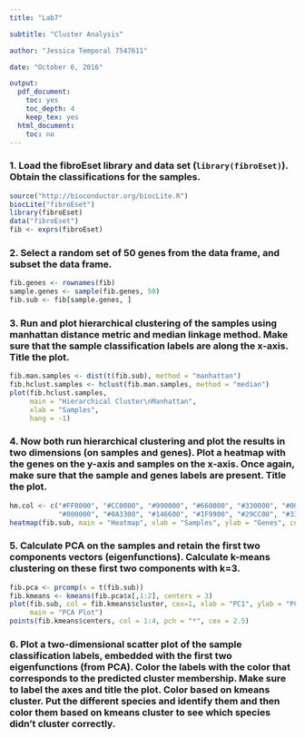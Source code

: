 ```yaml
---
title: "Lab7"

subtitle: "Cluster Analysis"

author: "Jessica Temporal 7547611"

date: "October 6, 2016"

output:
  pdf_document:
    toc: yes
    toc_depth: 4
    keep_tex: yes
  html_document:
    toc: no
---
```

\newpage

### 1. Load the fibroEset library and data set (`library(fibroEset)`). Obtain the classifications for the samples.
```r
source("http://bioconductor.org/biocLite.R")
biocLite("fibroEset")
library(fibroEset)
data("fibroEset")
fib <- exprs(fibroEset)
```

### 2. Select a random set of 50 genes from the data frame, and subset the data frame.
```r
fib.genes <- rownames(fib)
sample.genes <- sample(fib.genes, 50)
fib.sub <- fib[sample.genes, ]
```

\newpage
### 3. Run and plot hierarchical clustering of the samples using manhattan distance metric and median linkage method. Make sure that the sample classification labels are along the x-axis. Title the plot.
```r
fib.man.samples <- dist(t(fib.sub), method = "manhattan")
fib.hclust.samples <- hclust(fib.man.samples, method = "median")
plot(fib.hclust.samples,
     main = "Hierarchical Cluster\nManhattan",
     xlab = "Samples",
     hang = -1)
```

\newpage
### 4. Now both run hierarchical clustering and plot the results in two dimensions (on samples and genes). Plot a heatmap with the genes on the y-axis and samples on the x-axis. Once again, make sure that the sample and genes labels are present. Title the plot.
```r
hm.col <- c("#FF0000", "#CC0000", "#990000", "#660000", "#330000", "#000000",
            "#000000", "#0A3300", "#146600", "#1F9900", "#29CC00", "#33FF00")
heatmap(fib.sub, main = "Heatmap", xlab = "Samples", ylab = "Genes", col = hm.col)
```

\newpage
### 5. Calculate PCA on the samples and retain the first two components vectors (eigenfunctions). Calculate k-means clustering on these first two components with k=3.
```r
fib.pca <- prcomp(x = t(fib.sub))
fib.kmeans <- kmeans(fib.pca$x[,1:2], centers = 3)
plot(fib.sub, col = fib.kmeans$cluster, cex=1, xlab = "PC1", ylab = "PC2",
     main = "PCA Plot")
points(fib.kmeans$centers, col = 1:4, pch = "*", cex = 2.5)
```

\newpage
### 6. Plot a two-dimensional scatter plot of the sample classification labels, embedded with the first two eigenfunctions (from PCA). Color the labels with the color that corresponds to the predicted cluster membership. Make sure to label the axes and title the plot. Color based on kmeans cluster. Put the different species and identify them and then color them based on kmeans cluster to see which species didn’t cluster correctly.
```r

```